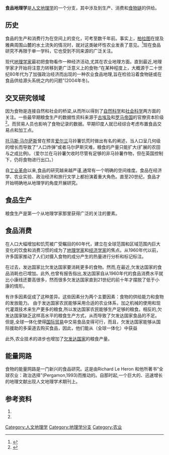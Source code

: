 '''食品地理学'''是[[人文地理学|人文地理学]]的一个分支，其中涉及到生产、消费和[[食物链|食物链]]的供给。
== 历史 ==
食品的生产和消费行为在空间上的变化，可考至数千年前。事实上，[[柏拉图|柏拉图]]在提及雅典周围山麓的水土流失的情况时，就对这类破坏性农业发表了意见。<ref name="ref1">{{Cite book | author = Evans, L.T | title = Feeding the Ten Billion: Plants and Population growth | pages = N/A,61 |ISBN =978-0521646857| language= en }}</ref>现在食品研究不再限于单一学科，它也受到不同来源的广泛关注。

现代[[地理学家|地理学家]]最初把食物看作一种经济活动,尤其在农业地理方面。直到最近,地理学家才开始将注意力转移到更广泛意义上的食物:“在某种程度上，大概源于二十世纪80年代为了加强政治经济而出现的一种农业食品地理,旨在检验沿着食物链或在食品供给源头系统之内的问题”(2004年冬)。

==交叉研究领域==
因为食物是连接自然和社会的桥梁,从而所以得到了[[自然科学|自然科学]]和[[社会科学|社会科学]]两方面的关注。一些最早期粮食生产的数据性资料来源于[[古埃及|古埃及]]和[[罗马帝国|罗马帝国]]的官僚资本阶级<ref name="ref1">{{Cite book | author = Evans, L.T |date= 2001 | title = Feeding the Ten Billion: Plants and Population growth | pages = N/A,61 |ISBN =978-0521646857| language= en }}</ref>。而贸易人员也影响了食物记录的数据。早期印度人就已经综合考虑布置食品交易点和加工点。

[[Thomas_Malthus|托马斯·马尔萨斯]]曾在预言[[爱尔兰|爱尔兰]]马铃薯饥荒时做出有名的阐述，当人口呈几何级的增长而导致了“人口炸弹”或者马尔萨斯灾难，粮食的产量只能扩大(扩展的农田与之成比例)。（爱尔兰在马铃薯欠收时尽管有足够的非马铃薯作物，但在英国控制下，仍将食物进行出口。）

自[[工业革命|工业革命]]以来,食品的研究越来越严谨,通常有一个明确的空间维度。食品在经济学、农业实验、政治经济和旅行文学上都扮演着重大角色。直至20世纪，食品才开始明确地从地理学的角度开展研究。
==食品生产==
粮食生产是第一个从地理学家那里获得广泛的关注的要素。
<!--Green Revolution （此处未知）-->
==食品消费==
在人口大幅增加和饥荒被广受瞩目的60年代，建立在全球范围和区域范围内巨大变化的饮食和消费习惯的成为了[[地理学家|地理学家]]和[[经济学家|经济学家]]的焦点。从1960年代以前，许多国家推动了人们对摄入食物的成分产生的热量进行分析和标记标注。

在过去，发达国家比欠发达国家要消耗更多的食物。然而,在最近,欠发达国家的食品消耗也已增加。此外,也曾有报告指出,发达国家自从1960年代的食品消费水平就比小康线还要高很多，然而很多欠发达国家直到21世纪的前十年才摆脱了低于小康的情形。

有许多因素促成了这种差异。这些因素分为两个主要因素：食物的供给能力和食物的发放能力。
由于发达国家农民能够采用合适的农业体系，加之机械的使用和现代灌溉技术来生产更多的粮食,所以发达国家农民能够生产足够的粮食。相反的,欠发达国家缺乏这样高水平的粮食生产方式，从而导致了欠发达国家食品的不足。
但是,全球一体化使得[[国际贸易|国际贸易]]中交易食品变得可行，而且，欠发达国家能够从国际援助的多渠道去购买食品，因此，他们能从（全球一体化）中获益

此外,农业技术的进步也增加了[[欠发达国家|欠发达国家]]的粮食产量。
==能量网路==
食物的能量网路是一门新兴的食品研究。这是由Richard Le Heron 和他所著书“全球农业：政治选择”(Pergamon,1993)而推动的。自那时起,一个巨大的、迅速增长的地理文献出现人文地理学术期刊上。
<!--
==农业政策==
==未来==
-->

==参考资料==
{{Reflist}}
# {{Cite book | author = Tude, C | title = So Shall We Reap: What's gone wrong with the world's food and how to fix it' | url = https://archive.org/details/soshallwereapwha0000tudg | date = 2005 |ISBN =978-0141009506| language= en }}
# {{Cite book | author = Atkins, P. and Bowler,I. | title = Food in Society: Economy, Culture, Geography | date = 2001 |ISBN =978-0340720042| accessdate = 2001 | language= en }}

{{human geography}}
{{Geography topics}}
[[Category:人文地理学|Category:人文地理学]]
[[Category:地理学分支|Category:地理学分支]]
[[Category:农业|Category:农业]]